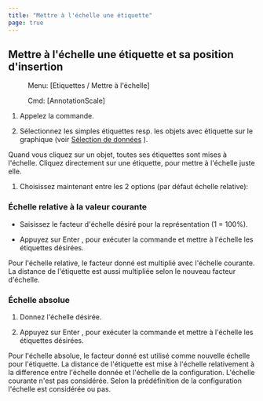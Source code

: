 ```yaml
---
title: "Mettre à l'échelle une étiquette"
page: true
---
```

## Mettre &#224; l&#39;&#233;chelle une &#233;tiquette et sa position d&#39;insertion
 <Menu> Menu: [Etiquettes / Mettre à l'échelle] </Menu> 
 <Menu> Cmd: [AnnotationScale] </Menu> 


1. Appelez la commande.

2. S&#233;lectionnez les simples &#233;tiquettes resp. les objets avec &#233;tiquette sur le graphique (voir 
[S&#233;lection de donn&#233;es](../grafik/selektionvondaten)
). 



<Success>
Quand vous cliquez sur un objet, toutes ses &#233;tiquettes sont mises &#224; l&#39;&#233;chelle. Cliquez directement sur une &#233;tiquette, pour mettre &#224; l&#39;&#233;chelle juste elle.
</Success>


1. Choisissez maintenant entre les 2 options (par d&#233;faut &#233;chelle relative):




### &#201;chelle relative &#224; la valeur courante

- Saisissez le facteur d&#39;&#233;chelle d&#233;sir&#233; pour la repr&#233;sentation (1  = 100%).

- Appuyez sur <Border>Enter</Border> , pour ex&#233;cuter la commande et mettre &#224; l&#39;&#233;chelle les &#233;tiquettes d&#233;sir&#233;es.



<Success>
Pour l&#39;&#233;chelle relative, le facteur donn&#233; est multipli&#233; avec l&#39;&#233;chelle courante. La distance de l&#39;&#233;tiquette est aussi multipli&#233;e selon le nouveau facteur d&#39;&#233;chelle.
</Success>


### &#201;chelle absolue

1. Donnez l&#39;&#233;chelle d&#233;sir&#233;e.

2. Appuyez sur <Border>Enter</Border> , pour ex&#233;cuter la commande et mettre &#224; l&#39;&#233;chelle les &#233;tiquettes d&#233;sir&#233;es.



<Success>
Pour l&#39;&#233;chelle absolue, le facteur donn&#233; est utilis&#233; comme nouvelle &#233;chelle pour l&#39;&#233;tiquette. La distance de l&#39;&#233;tiquette est mise &#224; l&#39;&#233;chelle relativement &#224; la difference entre l&#39;&#233;chelle donn&#233;e et l&#39;&#233;chelle de la configuration. L&#39;&#233;chelle courante n&#39;est pas consid&#233;r&#233;e.
</Success>


<Success>
Selon la pr&#233;d&#233;finition de la configuration l&#39;&#233;chelle est consid&#233;r&#233;e ou pas.
</Success>

